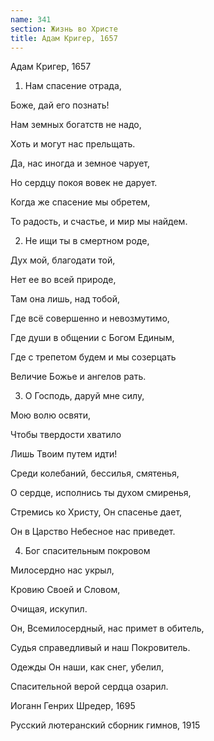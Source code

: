 ```yaml
---
name: 341
section: Жизнь во Христе
title: Адам Кригер, 1657
---
```

Адам Кригер, 1657


1. Нам спасение отрада,

Боже, дай его познать!

Нам земных богатств не надо,

Хоть и могут нас прельщать.

Да, нас иногда и земное чарует,

Но сердцу покоя вовек не дарует.

Когда же спасение мы обретем,

То радость, и счастье, и мир мы найдем.


2. Не ищи ты в смертном роде,

Дух мой, благодати той,

Нет ее во всей природе,

Там она лишь, над тобой,

Где всё совершенно и невозмутимо,

Где души в общении с Богом Единым,

Где с трепетом будем и мы созерцать

Величие Божье и ангелов рать.


3. О Господь, даруй мне силу,

 Мою волю освяти,

Чтобы твердости хватило

Лишь Твоим путем идти!

Среди колебаний, бессилья, смятенья,

О сердце, исполнись ты духом смиренья,

Стремись ко Христу, Он спасенье дает,

Он в Царство Небесное нас приведет.


4. Бог спасительным покровом

Милосердно нас укрыл,

Кровию Своей и Словом,

Очищая, искупил.

Он, Всемилосердный, нас примет в обитель,

Судья справедливый и наш Покровитель.

Одежды Он наши, как снег, убелил,

Спасительной верой сердца озарил.


Иоганн Генрих Шредер, 1695

Русский лютеранский сборник гимнов, 1915